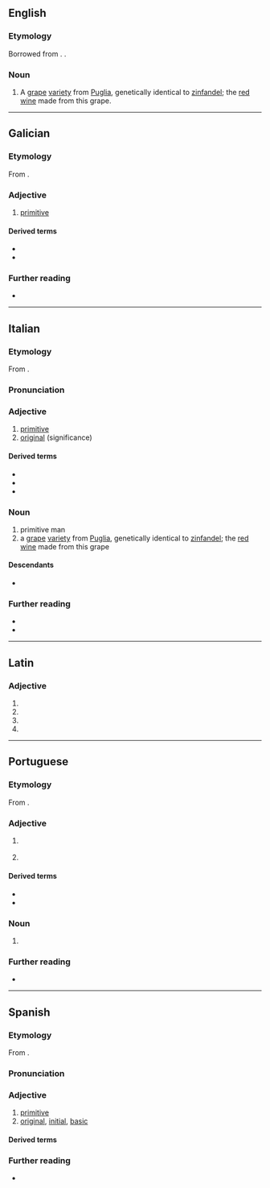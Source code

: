 ==English==

===Etymology===
Borrowed from {{bor|en|it|primitivo}}. {{doublet|en|primitive}}.

===Noun===
{{en-noun|-}}

# A [[grape]] [[variety]] from [[Puglia]], genetically identical to [[zinfandel]]; the [[red wine]] made from this grape.

----

==Galician==

===Etymology===
From {{der|gl|la|prīmitīvus}}.

===Adjective===
{{gl-adj|f=primitiva}}

# [[primitive]]

====Derived terms====
* {{l|gl|primitivamente}}
* {{l|gl|primitivismo}}

===Further reading===
* {{R:DRAG}}

----

==Italian==

===Etymology===
From {{der|it|la|prīmitīvus}}.

===Pronunciation===
{{it-pr|primitìvo}}

===Adjective===
{{it-adj}}

# [[primitive]]
# [[original]] (significance)

====Derived terms====
* {{l|it|primitivamente}}
* {{l|it|primitivismo}}
* {{l|it|primitività}}

===Noun===
{{it-noun|m}}

# primitive man
# a [[grape]] [[variety]] from [[Puglia]], genetically identical to [[zinfandel]]; the [[red wine]] made from this grape

====Descendants====
* {{desc|en|primitivo|bor=1}}

===Further reading===
* {{R:it:Treccani|sense=1}}
* {{R:it:Treccani|sense=2}}

----

==Latin==

===Adjective===
{{la-adj-form|prīmitīvō}}

# {{inflection of|la|prīmitīvus||dat|m|s}}
# {{inflection of|la|prīmitīvus||dat|n|s}}
# {{inflection of|la|prīmitīvus||abl|m|s}}
# {{inflection of|la|prīmitīvus||abl|n|s}}

----

==Portuguese==

===Etymology===
From {{der|pt|la|prīmitīvus}}.

===Adjective===
{{pt-adj|primitiv|o}}

# {{l|en|primitive}} {{gloss|pertaining to or harking back to a former time}}
# {{l|en|primitive}} {{gloss|characterised by simplicity or crudeness}}

====Derived terms====
* {{l|pt|primitivamente}}
* {{l|pt|primitivismo}}

===Noun===
{{pt-noun|m}}

# {{l|en|primitive}} {{gloss|member of a primitive society}}

===Further reading===
* {{R:Priberam}}

----

==Spanish==

===Etymology===
From {{der|es|la|prīmitīvus}}.

===Pronunciation===
{{es-IPA}}

===Adjective===
{{es-adj}}

# [[primitive]]
# [[original]], [[initial]], [[basic]]

====Derived terms====
{{der3|es
|primitivamente
|primitividad
|primitivismo
|primitivista
}}

===Further reading===
* {{R:DRAE}}